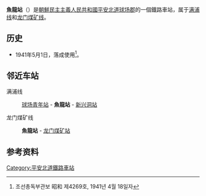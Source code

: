 {{unreferenced|time=2015-01-19T15:07:28+00:00}}
{{朝鮮半島車站資訊
|公司色 = blue
|文字色 = 
|站名 = 魚龍站
|圖片 = 
|pxl = 
|圖片說明 =
|前一站1 = [[球场青年站|球场青年]]
|前一站距離1 = 5.5
|後一站距離1 = 3.0
|後一站1 = [[新兴洞站|新兴洞]]
|所屬路線1 = [[满浦线|满浦线]]
|距離1 = 68.5
|起點站1 = [[顺川站|顺川]]
|前一站2 = 
|前一站距離2 = 
|後一站距離2 = 7.1
|後一站2 = [[龙门煤矿站|龙门煤矿]]
|所屬路線2 = [[龙门煤矿线|龙门煤矿线]]
|距離2 = 0.0
|起點站2 = 魚龍
|諺文 = 어룡역
|朝鮮漢字 = 魚龍驛
|文觀部式 = 
|馬-賴式 = Ŏryong-yŏk
|副站名 = 
|車站編號 = 
|停站路線數 = 2
|所屬公司 = [[朝鮮民主主義人民共和國鐵道省|朝鮮民主主義人民共和國鐵道省]]
|所在地 =[[平安北道|平安北道]][[球场郡|球场郡]]
|車站構造 = 地面车站
|月台配置 = 
|啟用年月日 =1941年5月1日
|廢站年月日 = 
|上下車人次 = 
|統計年度 = 
|轉車 = 
|備註 = 
|全寬備註 = 
}}

'''魚龍站'''（{{lang-ko|어룡역}}）是[[朝鮮民主主義人民共和國|朝鮮民主主義人民共和國]][[平安北道|平安北道]][[球场郡|球场郡]]的一個鐵路車站，属于[[满浦线|满浦线]]和[[龙门煤矿线|龙门煤矿线]]。

==历史==
*1941年5月1日，落成使用<ref>조선총독부관보 昭和 제4269호, 1941년 4월 18일자</ref>。

==邻近车站==
满浦线
:[[球场青年站|球场青年站]] - '''魚龍站''' - [[新兴洞站|新兴洞站]]
龙门煤矿线
:'''魚龍站''' - [[龙门煤矿站|龙门煤矿站]]

==参考资料==
{{reflist}}

{{朝鲜铁路小作品}}

{{满浦线}}
{{龙门煤矿线}}

[[Category:平安北道鐵路車站|Category:平安北道鐵路車站]]
